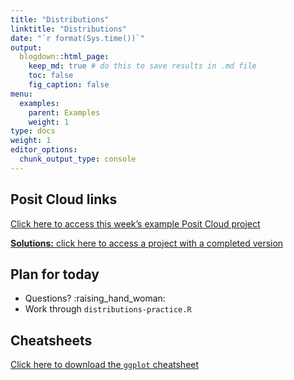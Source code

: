 ```yaml
---
title: "Distributions"
linktitle: "Distributions"
date: "`r format(Sys.time())`"
output:
  blogdown::html_page:
    keep_md: true # do this to save results in .md file
    toc: false
    fig_caption: false
menu:
  examples:
    parent: Examples
    weight: 1
type: docs
weight: 1
editor_options:
  chunk_output_type: console
---
```


## Posit Cloud links

[Click here to access this week's example Posit Cloud project](https://posit.cloud/spaces/328615/content/5596049)

[**Solutions:** click here to access a project with a completed version](https://posit.cloud/spaces/328615/content/5596055)


## Plan for today
<!-- - Announcements: -->
<!--   - [R installation instructions](/resource/install/) -->
<!--   - [Group project](/assignment/group-project/) due April 14 (but start early!) -->
- Questions? :raising_hand_woman:
- Work through `distributions-practice.R`


## Cheatsheets

[Click here to download the `ggplot` cheatsheet](https://raw.githubusercontent.com/rstudio/cheatsheets/main/data-visualization.pdf)

